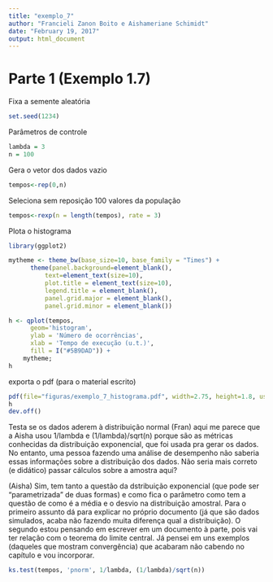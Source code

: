 ```yaml
---
title: "exemplo_7"
author: "Francieli Zanon Boito e Aishameriane Schimidt"
date: "February 19, 2017"
output: html_document
---
```


# Parte 1 (Exemplo 1.7)

Fixa a semente aleatória
```r
set.seed(1234)
```

Parâmetros de controle
```r
lambda = 3
n = 100
```

Gera o vetor dos dados vazio
```r
tempos<-rep(0,n)
```

Seleciona sem reposição 100 valores da população
```r
tempos<-rexp(n = length(tempos), rate = 3)
```

Plota o histograma
```r
library(ggplot2)

mytheme <- theme_bw(base_size=10, base_family = "Times") + 
      theme(panel.background=element_blank(), 
          text=element_text(size=10), 
          plot.title = element_text(size=10),  
          legend.title = element_blank(), 
          panel.grid.major = element_blank(), 
          panel.grid.minor = element_blank()) 

h <- qplot(tempos, 
      geom='histogram',
      ylab = 'Número de ocorrências',
      xlab = 'Tempo de execução (u.t.)',
      fill = I("#5B9DAD")) + 
    mytheme;
h
```

exporta o pdf (para o material escrito)

```r
pdf(file="figuras/exemplo_7_histograma.pdf", width=2.75, height=1.8, useDingbats = FALSE)
h
dev.off()
```

Testa se os dados aderem à distribuição normal
(Fran) aqui me parece que a Aisha usou 1/lambda e (1/lambda)/sqrt(n) porque são as métricas conhecidas da distribuição exponencial, que foi usada pra gerar os dados. No entanto, uma pessoa fazendo uma análise de desempenho não saberia essas informações sobre a distribuição dos dados. Não seria mais correto (e didático) passar cálculos sobre a amostra aqui?

(Aisha) Sim, tem tanto a questão da dstribuição exponencial (que pode ser "parametrizada" de duas formas) e como fica o parâmetro como tem a questão de como é a média e o desvio na distribuição amostral. Para o primeiro assunto dá para explicar no próprio documento (já que são dados simulados, acaba não fazendo muita diferença qual a distribuição). O segundo estou pensando em escrever em um documento à parte, pois vai ter relação com o teorema do limite central. Já pensei em uns exemplos (daqueles que mostram convergência) que acabaram não cabendo no capítulo e vou incorporar.

```r
ks.test(tempos, 'pnorm', 1/lambda, (1/lambda)/sqrt(n))
```

